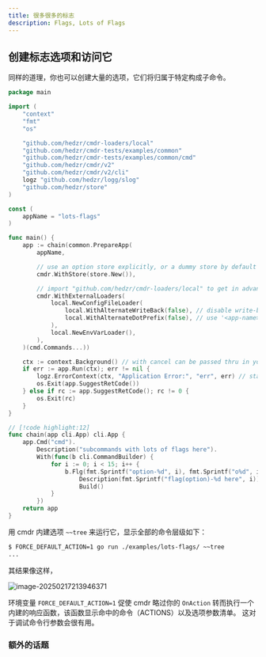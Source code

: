 ```yaml
---
title: 很多很多的标志
description: Flags, Lots of Flags
---
```


## 创建标志选项和访问它

同样的道理，你也可以创建大量的选项，它们将归属于特定构成子命令。

```go title="./examples/lots-flags/main.go"
package main

import (
	"context"
	"fmt"
	"os"

	"github.com/hedzr/cmdr-loaders/local"
	"github.com/hedzr/cmdr-tests/examples/common"
	"github.com/hedzr/cmdr-tests/examples/common/cmd"
	"github.com/hedzr/cmdr/v2"
	"github.com/hedzr/cmdr/v2/cli"
	logz "github.com/hedzr/logg/slog"
	"github.com/hedzr/store"
)

const (
	appName = "lots-flags"
)

func main() {
	app := chain(common.PrepareApp(
		appName,

		// use an option store explicitly, or a dummy store by default
		cmdr.WithStore(store.New()),

		// import "github.com/hedzr/cmdr-loaders/local" to get in advanced external loading features
		cmdr.WithExternalLoaders(
			local.NewConfigFileLoader(
				local.WithAlternateWriteBack(false), // disable write-back the modified state into alternative config file
				local.WithAlternateDotPrefix(false), // use '<app-name>.toml' instead of '.<app-name>.toml'
			),
			local.NewEnvVarLoader(),
		),
	)(cmd.Commands...))

	ctx := context.Background() // with cancel can be passed thru in your actions
	if err := app.Run(ctx); err != nil {
		logz.ErrorContext(ctx, "Application Error:", "err", err) // stacktrace if in debug mode/build
		os.Exit(app.SuggestRetCode())
	} else if rc := app.SuggestRetCode(); rc != 0 {
		os.Exit(rc)
	}
}

// [!code highlight:12]
func chain(app cli.App) cli.App {
	app.Cmd("cmd").
		Description("subcommands with lots of flags here").
		With(func(b cli.CommandBuilder) {
			for i := 0; i < 15; i++ {
				b.Flg(fmt.Sprintf("option-%d", i), fmt.Sprintf("o%d", i)).
					Description(fmt.Sprintf("flag(option)-%d here", i)).
					Build()
			}
		})
	return app
}
```

用 cmdr 内建选项 `~~tree` 来运行它，显示全部的命令层级如下：

```bash
$ FORCE_DEFAULT_ACTION=1 go run ./examples/lots-flags/ ~~tree
...
```

其结果像这样，

![image-20250217213946371](/images/cmdr/v2/guide/_assets/g13-lots-of-flags/image-20250217213946371.png)

环境变量 `FORCE_DEFAULT_ACTION=1` 促使 cmdr 略过你的 `OnAction` 转而执行一个内建的响应函数，该函数显示命中的命令（ACTIONS）以及选项参数清单。
这对于调试命令行参数会很有用。

### 额外的话题
